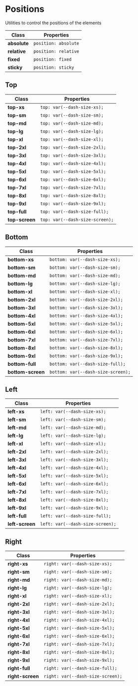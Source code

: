 # Positions

Utilities to control the positions of the elements

| Class        | Properties           |
| ------------ | -------------------- |
| **absolute** | `position: absolute` |
| **relative** | `position: relative` |
| **fixed**    | `position: fixed`    |
| **sticky**   | `position: sticky`   |

## Top

| Class          | Properties                      |
| -------------- | ------------------------------- |
| **top-xs**     | `top: var(--dash-size-xs);`     |
| **top-sm**     | `top: var(--dash-size-sm);`     |
| **top-md**     | `top: var(--dash-size-md);`     |
| **top-lg**     | `top: var(--dash-size-lg);`     |
| **top-xl**     | `top: var(--dash-size-xl);`     |
| **top-2xl**    | `top: var(--dash-size-2xl);`    |
| **top-3xl**    | `top: var(--dash-size-3xl);`    |
| **top-4xl**    | `top: var(--dash-size-4xl);`    |
| **top-5xl**    | `top: var(--dash-size-5xl);`    |
| **top-6xl**    | `top: var(--dash-size-6xl);`    |
| **top-7xl**    | `top: var(--dash-size-7xl);`    |
| **top-8xl**    | `top: var(--dash-size-8xl);`    |
| **top-9xl**    | `top: var(--dash-size-9xl);`    |
| **top-full**   | `top: var(--dash-size-full);`   |
| **top-screen** | `top: var(--dash-size-screen);` |

## Bottom

| Class             | Properties                         |
| ----------------- | ---------------------------------- |
| **bottom-xs**     | `bottom: var(--dash-size-xs);`     |
| **bottom-sm**     | `bottom: var(--dash-size-sm);`     |
| **bottom-md**     | `bottom: var(--dash-size-md);`     |
| **bottom-lg**     | `bottom: var(--dash-size-lg);`     |
| **bottom-xl**     | `bottom: var(--dash-size-xl);`     |
| **bottom-2xl**    | `bottom: var(--dash-size-2xl);`    |
| **bottom-3xl**    | `bottom: var(--dash-size-3xl);`    |
| **bottom-4xl**    | `bottom: var(--dash-size-4xl);`    |
| **bottom-5xl**    | `bottom: var(--dash-size-5xl);`    |
| **bottom-6xl**    | `bottom: var(--dash-size-6xl);`    |
| **bottom-7xl**    | `bottom: var(--dash-size-7xl);`    |
| **bottom-8xl**    | `bottom: var(--dash-size-8xl);`    |
| **bottom-9xl**    | `bottom: var(--dash-size-9xl);`    |
| **bottom-full**   | `bottom: var(--dash-size-full);`   |
| **bottom-screen** | `bottom: var(--dash-size-screen);` |

## Left

| Class           | Properties                       |
| --------------- | -------------------------------- |
| **left-xs**     | `left: var(--dash-size-xs);`     |
| **left-sm**     | `left: var(--dash-size-sm);`     |
| **left-md**     | `left: var(--dash-size-md);`     |
| **left-lg**     | `left: var(--dash-size-lg);`     |
| **left-xl**     | `left: var(--dash-size-xl);`     |
| **left-2xl**    | `left: var(--dash-size-2xl);`    |
| **left-3xl**    | `left: var(--dash-size-3xl);`    |
| **left-4xl**    | `left: var(--dash-size-4xl);`    |
| **left-5xl**    | `left: var(--dash-size-5xl);`    |
| **left-6xl**    | `left: var(--dash-size-6xl);`    |
| **left-7xl**    | `left: var(--dash-size-7xl);`    |
| **left-8xl**    | `left: var(--dash-size-8xl);`    |
| **left-9xl**    | `left: var(--dash-size-9xl);`    |
| **left-full**   | `left: var(--dash-size-full);`   |
| **left-screen** | `left: var(--dash-size-screen);` |

## Right

| Class            | Properties                        |
| ---------------- | --------------------------------- |
| **right-xs**     | `right: var(--dash-size-xs);`     |
| **right-sm**     | `right: var(--dash-size-sm);`     |
| **right-md**     | `right: var(--dash-size-md);`     |
| **right-lg**     | `right: var(--dash-size-lg);`     |
| **right-xl**     | `right: var(--dash-size-xl);`     |
| **right-2xl**    | `right: var(--dash-size-2xl);`    |
| **right-3xl**    | `right: var(--dash-size-3xl);`    |
| **right-4xl**    | `right: var(--dash-size-4xl);`    |
| **right-5xl**    | `right: var(--dash-size-5xl);`    |
| **right-6xl**    | `right: var(--dash-size-6xl);`    |
| **right-7xl**    | `right: var(--dash-size-7xl);`    |
| **right-8xl**    | `right: var(--dash-size-8xl);`    |
| **right-9xl**    | `right: var(--dash-size-9xl);`    |
| **right-full**   | `right: var(--dash-size-full);`   |
| **right-screen** | `right: var(--dash-size-screen);` |
